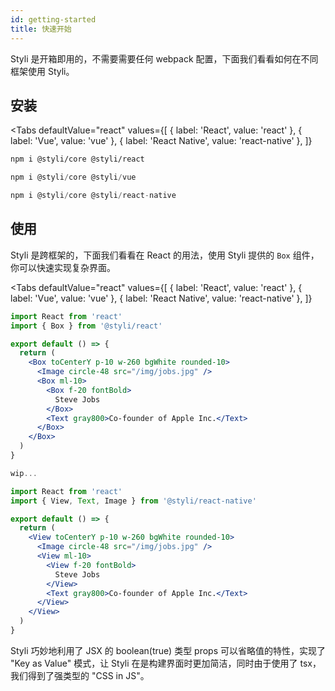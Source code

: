 ```yaml
---
id: getting-started
title: 快速开始
---
```



Styli 是开箱即用的，不需要需要任何 webpack 配置，下面我们看看如何在不同框架使用 Styli。

## 安装

<Tabs
  defaultValue="react"
  values={[
    { label: 'React', value: 'react' },
    { label: 'Vue', value: 'vue' },
    { label: 'React Native', value: 'react-native' },
  ]}
>
  <TabItem value="react">

```bash
npm i @styli/core @styli/react
```

  </TabItem>
  <TabItem value="vue">

```js
npm i @styli/core @styli/vue
```

  </TabItem>

  <TabItem value="react-native">

```js
npm i @styli/core @styli/react-native
```

  </TabItem>
</Tabs>

## 使用

Styli 是跨框架的，下面我们看看在 React 的用法，使用 Styli 提供的 `Box` 组件，你可以快速实现复杂界面。

<GettingStarted />

<Tabs
  defaultValue="react"
  values={[
    { label: 'React', value: 'react' },
    { label: 'Vue', value: 'vue' },
    { label: 'React Native', value: 'react-native' },
  ]}
>
  <TabItem value="react">

```jsx
import React from 'react'
import { Box } from '@styli/react'

export default () => {
  return (
    <Box toCenterY p-10 w-260 bgWhite rounded-10>
      <Image circle-48 src="/img/jobs.jpg" />
      <Box ml-10>
        <Box f-20 fontBold>
          Steve Jobs
        </Box>
        <Text gray800>Co-founder of Apple Inc.</Text>
      </Box>
    </Box>
  )
}
```

  </TabItem>
  <TabItem value="vue">

```js
wip...
```

  </TabItem>

  <TabItem value="react-native">

```jsx
import React from 'react'
import { View, Text, Image } from '@styli/react-native'

export default () => {
  return (
    <View toCenterY p-10 w-260 bgWhite rounded-10>
      <Image circle-48 src="/img/jobs.jpg" />
      <View ml-10>
        <View f-20 fontBold>
          Steve Jobs
        </View>
        <Text gray800>Co-founder of Apple Inc.</Text>
      </View>
    </View>
  )
}
```

  </TabItem>
</Tabs>

Styli 巧妙地利用了 JSX 的 boolean(true) 类型 props 可以省略值的特性，实现了 "Key as Value" 模式，让 Styli 在是构建界面时更加简洁，同时由于使用了 tsx，我们得到了强类型的 "CSS in JS"。
